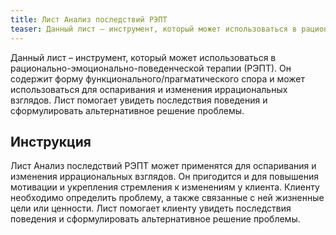 ```yaml
---
title: Лист Анализ последствий РЭПТ
teaser: Данный лист – инструмент, который может использоваться в рационально-эмоционально-поведенческой терапии (РЭПТ). Он содержит форму функционального/прагматического спора и может использоваться для оспаривания и изменения иррациональных взглядов. Лист помогает увидеть последствия поведения и сформулировать альтернативное решение проблемы.
---
```


Данный лист – инструмент, который может использоваться в рационально-эмоционально-поведенческой терапии (РЭПТ). Он содержит форму функционального/прагматического спора и может использоваться для оспаривания и изменения иррациональных взглядов. Лист помогает увидеть последствия поведения и сформулировать альтернативное решение проблемы.

## Инструкция

Лист Анализ последствий РЭПТ может применятся для оспаривания и
изменения иррациональных взглядов. Он пригодится и для повышения
мотивации и укрепления стремления к изменениям у клиента. Клиенту
необходимо определить проблему, а также связанные с ней жизненные цели
или ценности. Лист помогает клиенту увидеть последствия поведения и
сформулировать альтернативное решение проблемы.
